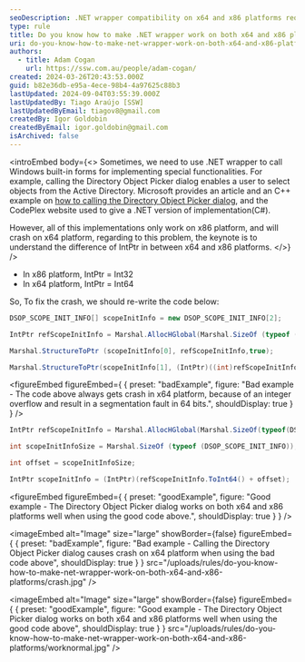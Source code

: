 ```yaml
---
seoDescription: .NET wrapper compatibility on x64 and x86 platforms requires careful IntPtr management to avoid integer overflows.
type: rule
title: Do you know how to make .NET wrapper work on both x64 and x86 platforms?
uri: do-you-know-how-to-make-net-wrapper-work-on-both-x64-and-x86-platforms
authors:
  - title: Adam Cogan
    url: https://ssw.com.au/people/adam-cogan/
created: 2024-03-26T20:43:53.000Z
guid: b82e36db-e95a-4ece-98b4-4a97625c88b3
lastUpdated: 2024-09-04T03:55:39.000Z
lastUpdatedBy: Tiago Araújo [SSW]
lastUpdatedByEmail: tiagov8@gmail.com
createdBy: Igor Goldobin
createdByEmail: igor.goldobin@gmail.com
isArchived: false
---
```


<introEmbed
  body={<>
Sometimes, we need to use .NET wrapper to call Windows built-in forms for implementing special functionalities. For example, calling the Directory Object Picker dialog enables a user to select objects from the Active Directory. Microsoft provides an article and an C++ example on [how to calling the Directory Object Picker dialog](https://learn.microsoft.com/en-us/windows/win32/ad/directory-object-picker?WT.mc_id=WDIT-MVP-33518), and the CodePlex website used to give a .NET version of implementation(C#).

However, all of this implementations only work on x86 platform, and will crash on x64 platform, regarding to this problem, the keynote is to understand the difference of IntPtr in between x64 and x86 platforms.
  </>}
/>
* In x86 platform, IntPtr = Int32
* In x64 platform, IntPtr = Int64

So, To fix the crash, we should re-write the code below:

```cs
DSOP_SCOPE_INIT_INFO[] scopeInitInfo = new DSOP_SCOPE_INIT_INFO[2];

IntPtr refScopeInitInfo = Marshal.AllocHGlobal(Marshal.SizeOf (typeof (DSOP_SCOPE_INIT_INFO)) * 2);

Marshal.StructureToPtr (scopeInitInfo[0], refScopeInitInfo,true);

Marshal.StructureToPtr(scopeInitInfo[1], (IntPtr)((int)refScopeInitInfo + Marshal.SizeOf(typeof(DSOP_SCOPE_INIT_INFO))), true);
```

<figureEmbed figureEmbed={ {
  preset: "badExample",
  figure: "Bad example - The code above always gets crash in x64 platform, because of an integer overflow and result in a segmentation fault in 64 bits.",
  shouldDisplay: true
} } />


```cs
IntPtr refScopeInitInfo = Marshal.AllocHGlobal(Marshal.SizeOf(typeof(DSOP_SCOPE_INIT_INFO)) * 2);

int scopeInitInfoSize = Marshal.SizeOf (typeof (DSOP_SCOPE_INIT_INFO));

int offset = scopeInitInfoSize;

IntPtr scopeInitInfo = (IntPtr)(refScopeInitInfo.ToInt64() + offset);
```

<figureEmbed figureEmbed={ {
  preset: "goodExample",
  figure: "Good example - The Directory Object Picker dialog works on both x64 and x86 platforms well when using the good code above.",
  shouldDisplay: true
} } />


<imageEmbed
  alt="Image"
  size="large"
  showBorder={false}
  figureEmbed={ {
    preset: "badExample",
    figure: "Bad example - Calling the Directory Object Picker dialog causes crash on x64 platform when using the bad code above",
    shouldDisplay: true
  } }
  src="/uploads/rules/do-you-know-how-to-make-net-wrapper-work-on-both-x64-and-x86-platforms/crash.jpg"
/>

<imageEmbed
  alt="Image"
  size="large"
  showBorder={false}
  figureEmbed={ {
    preset: "goodExample",
    figure: "Good example - The Directory Object Picker dialog works on both x64 and x86 platforms well when using the good code above",
    shouldDisplay: true
  } }
  src="/uploads/rules/do-you-know-how-to-make-net-wrapper-work-on-both-x64-and-x86-platforms/worknormal.jpg"
/>
